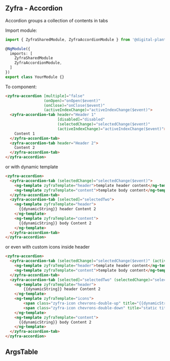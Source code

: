 
## Zyfra - Accordion

<Subtitle>Accordion groups a collection of contents in tabs</Subtitle>

Import module:

```typescript
import { ZyfraSharedModule, ZyfraAccordionModule } from '@digital-plant/zyfra-components';

@NgModule({
  imports: [
    ZyfraSharedModule
    ZyfraAccordionModule,
  ]
})
export class YourModule {}
```

To component:
```html
<zyfra-accordion [multiple]="false"
                 (onOpen)="onOpen($event)"
                 (onClose)="onClose($event)"
                 (activeIndexChange)="activeIndexChange($event)">
  <zyfra-accordion-tab header="Header 1"
                       [disabled]="disabled"
                       (selectedChange)="selectedChange($event)"
                       (activeIndexChange)="activeIndexChange($event)">
    Content 1
  </zyfra-accordion-tab>
  <zyfra-accordion-tab header="Header 2">
    Content 2
  </zyfra-accordion-tab>
</zyfra-accordion>
```

or with dynamic template

```html
<zyfra-accordion>
  <zyfra-accordion-tab (selectedChange)="selectedChange($event)">
    <ng-template zyfraTemplate="header">template header content</ng-template>
    <ng-template zyfraTemplate="content">template body content</ng-template>
  </zyfra-accordion-tab>
  <zyfra-accordion-tab [selected]="selectedTwo">
    <ng-template zyfraTemplate="header">
      {{dynamicString}} header Content 2
    </ng-template>
    <ng-template zyfraTemplate="content">
      {{dynamicString}} body Content 2
    </ng-template>
  </zyfra-accordion-tab>
</zyfra-accordion>
```

or even with custom icons inside header

```html
<zyfra-accordion>
  <zyfra-accordion-tab (selectedChange)="selectedChange($event)" (activeIndexChange)="activeIndexChange($event)">
    <ng-template zyfraTemplate="header">template header content</ng-template>
    <ng-template zyfraTemplate="content">template body content</ng-template>
  </zyfra-accordion-tab>
  <zyfra-accordion-tab [selected]="selectedTwo" (selectedChange)="selectedTwo = $event;selectedChange($event)">
    <ng-template zyfraTemplate="header">
        {{dynamicString}} header Content 2
    </ng-template>
    <ng-template zyfraTemplate="icons">
        <span class="zyfra-icon chevrons-double-up" title="{{dynamicString}} title"></span>
        <span class="zyfra-icon chevrons-double-down" title="static title"></span>
    </ng-template>
    <ng-template zyfraTemplate="content">
      {{dynamicString}} body Content 2
    </ng-template>
  </zyfra-accordion-tab>
</zyfra-accordion>
```

## ArgsTable

<ArgsTable of={ZyfraAccordionComponent} />
